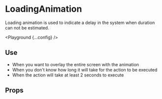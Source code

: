 
# LoadingAnimation

Loading animation is used to indicate a delay in the system when duration can not be estimated.

<Playground {...config} />

## Use

- When you want to overlay the entire screen with the animation
- When you don't know how long it will take for the action to be executed
- When the action will take at least 2 seconds to execute

## Props

<PropsTable propsConfig={config.props} />
